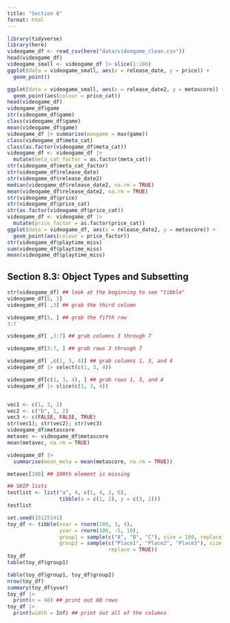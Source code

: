 ```yaml
---
title: "Section 8"
format: html
---
```


```r
library(tidyverse)
library(here)
videogame_df <- read_csv(here("data/videogame_clean.csv"))
head(videogame_df)
videogame_small <- videogame_df |> slice(1:100)
ggplot(data = videogame_small, aes(x = release_date, y = price)) +
  geom_point() 

ggplot(data = videogame_small, aes(x = release_date2, y = metascore)) +
  geom_point(aes(colour = price_cat))
head(videogame_df)
videogame_df$game
str(videogame_df$game)
class(videogame_df$game)
mean(videogame_df$game)
videogame_df |> summarise(maxgame = max(game))
class(videogame_df$meta_cat)
class(as.factor(videogame_df$meta_cat))
videogame_df <- videogame_df |>
  mutate(meta_cat_factor = as.factor(meta_cat))
str(videogame_df$meta_cat_factor)
str(videogame_df$release_date)
str(videogame_df$release_date2)
median(videogame_df$release_date2, na.rm = TRUE)
mean(videogame_df$release_date2, na.rm = TRUE)
str(videogame_df$price)
str(videogame_df$price_cat)
str(as.factor(videogame_df$price_cat))
videogame_df <- videogame_df |>
  mutate(price_factor = as.factor(price_cat)) 
ggplot(data = videogame_df, aes(x = release_date2, y = metascore)) +
  geom_point(aes(colour = price_factor))
str(videogame_df$playtime_miss)
sum(videogame_df$playtime_miss)
mean(videogame_df$playtime_miss)
```

## Section 8.3: Object Types and Subsetting

```r
str(videogame_df) ## look at the beginning to see "tibble"
videogame_df[5, 3]
videogame_df[ ,3] ## grab the third column

videogame_df[5, ] ## grab the fifth row
3:7

videogame_df[ ,3:7] ## grab columns 3 through 7

videogame_df[3:7, ] ## grab rows 3 through 7

videogame_df[ ,c(1, 3, 4)] ## grab columns 1, 3, and 4
videogame_df |> select(c(1, 3, 4))

videogame_df[c(1, 3, 4), ] ## grab rows 1, 3, and 4
videogame_df |> slice(c(1, 3, 4))


vec1 <- c(1, 3, 2)
vec2 <- c("b", 1, 2)
vec3 <- c(FALSE, FALSE, TRUE)
str(vec1); str(vec2); str(vec3)
videogame_df$metascore
metavec <- videogame_df$metascore
mean(metavec, na.rm = TRUE)

videogame_df |>
  summarise(mean_meta = mean(metascore, na.rm = TRUE))

metavec[100] ## 100th element is missing

## SKIP lists
testlist <- list("a", 4, c(1, 4, 2, 6),
                 tibble(x = c(1, 2), y = c(3, 2)))
testlist
```

```r
set.seed(15125141)
toy_df <- tibble(xvar = rnorm(100, 3, 4),
                 yvar = rnorm(100, -5, 10),
                 group1 = sample(c("A", "B", "C"), size = 100, replace = TRUE),
                 group2 = sample(c("Place1", "Place2", "Place3"), size = 100,
                                 replace = TRUE))
toy_df
table(toy_df$group1)

table(toy_df$group1, toy_df$group2)
nrow(toy_df)
summary(toy_df$yvar)
toy_df |>
  print(n = 60) ## print out 60 rows
toy_df |>
  print(width = Inf) ## print out all of the columns
```
